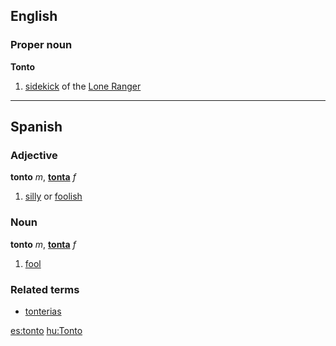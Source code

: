==English==
===Proper noun===
'''Tonto'''

# [[sidekick]] of the [[Lone Ranger]]

----

==Spanish==

===Adjective===
'''tonto''' ''m'', '''[[tonta]]''' ''f''

# [[silly]] or [[foolish]]

===Noun===
'''tonto''' ''m'', '''[[tonta]]''' ''f''

#[[fool]]

===Related terms===
*[[tonterias]]

[[es:tonto]]
[[hu:Tonto]]